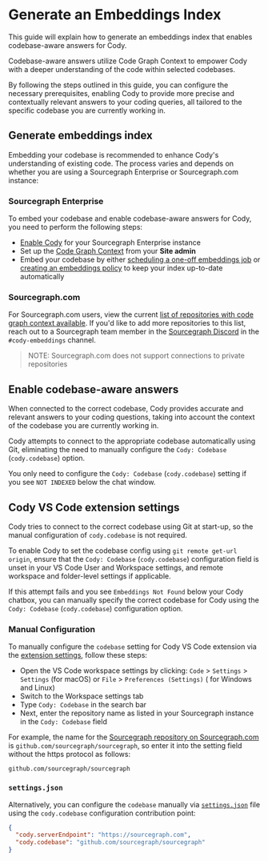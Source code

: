 # Generate an Embeddings Index

<p className="subtitle">This guide will explain how to generate an embeddings index that enables codebase-aware answers for Cody.</p>

Codebase-aware answers utilize Code Graph Context to empower Cody with a deeper understanding of the code within selected codebases.

By following the steps outlined in this guide, you can configure the necessary prerequisites, enabling Cody to provide more precise and contextually relevant answers to your coding queries, all tailored to the specific codebase you are currently working in.

## Generate embeddings index

Embedding your codebase is recommended to enhance Cody's understanding of existing code. The process varies and depends on whether you are using a Sourcegraph Enterprise or Sourcegraph.com instance:

### Sourcegraph Enterprise

To embed your codebase and enable codebase-aware answers for Cody, you need to perform the following steps:

- [Enable Cody](./../../overview/enable-cody-enterprise.md#step-1-enable-cody-on-your-sourcegraph-instance) for your Sourcegraph Enterprise instance
- Set up the [Code Graph Context](./../code-graph.md) from your **Site admin**
- Embed your codebase by either [scheduling a one-off embeddings job](./configure-embeddings.md#schedule-embeddings-jobs) or [creating an embeddings policy](./configure-embeddings.md#policies) to keep your index up-to-date automatically

### Sourcegraph.com

For Sourcegraph.com users, view the current [list of repositories with code graph context available](./../../embedded-repos.md). If you'd like to add more repositories to this list, reach out to a Sourcegraph team member in the [Sourcegraph Discord](https://discord.gg/8wJF5EdAyA) in the `#cody-embeddings` channel.

> NOTE: Sourcegraph.com does not support connections to private repositories

## Enable codebase-aware answers

When connected to the correct codebase, Cody provides accurate and relevant answers to your coding questions, taking into account the context of the codebase you are currently working in.

Cody attempts to connect to the appropriate codebase automatically using Git, eliminating the need to manually configure the `Cody: Codebase` (`cody.codebase`) option.

You only need to configure the `Cody: Codebase` (`cody.codebase`) setting if you see `NOT INDEXED` below the chat window.

## Cody VS Code extension settings

Cody tries to connect to the correct codebase using Git at start-up, so the manual configuration of `cody.codebase` is not required.

To enable Cody to set the codebase config using `git remote get-url origin`, ensure that the `Cody: Codebase` (`cody.codebase`) configuration field is unset in your VS Code User and Workspace settings, and remote workspace and folder-level settings if applicable.

If this attempt fails and you see `Embeddings Not Found` below your Cody chatbox, you can manually specify the correct codebase for Cody using the `Cody: Codebase` (`cody.codebase`) configuration option.

### Manual Configuration

To manually configure the `codebase` setting for Cody VS Code extension via the [extension settings](https://code.visualstudio.com/docs/getstarted/settings#_extension-settings), follow these steps:

- Open the VS Code workspace settings by clicking:  `Code` > `Settings` > `Settings` (for macOS) or `File` > `Preferences (Settings)` ( for Windows and Linux)
- Switch to the Workspace settings tab
- Type `Cody: Codebase` in the search bar
- Next, enter the repository name as listed in your Sourcegraph instance in the `Cody: Codebase` field

For example, the name for the [Sourcegraph repository on Sourcegraph.com](https://sourcegraph.com/github.com/sourcegraph/sourcegraph) is `github.com/sourcegraph/sourcegraph`, so enter it into the setting field without the https protocol as follows:

```
github.com/sourcegraph/sourcegraph
```

### `settings.json`

Alternatively, you can configure the `codebase` manually via [`settings.json`](https://code.visualstudio.com/docs/getstarted/settings#_settingsjson) file using the `cody.codebase` configuration contribution point:

```json
{
  "cody.serverEndpoint": "https://sourcegraph.com",
  "cody.codebase": "github.com/sourcegraph/sourcegraph"
}
```
